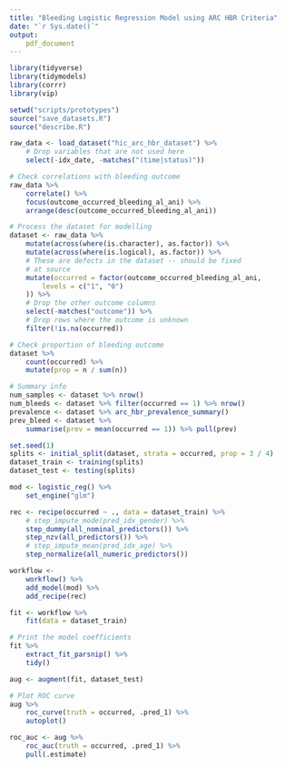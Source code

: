 ```yaml
---
title: "Bleeding Logistic Regression Model using ARC HBR Criteria"
date: "`r Sys.date()`"
output:
    pdf_document
---
```


```r
library(tidyverse)
library(tidymodels)
library(corrr)
library(vip)

setwd("scripts/prototypes")
source("save_datasets.R")
source("describe.R")

raw_data <- load_dataset("hic_arc_hbr_dataset") %>%
    # Drop variables that are not used here
    select(-idx_date, -matches("(time|status)"))

# Check correlations with bleeding outcome
raw_data %>%
    correlate() %>%
    focus(outcome_occurred_bleeding_al_ani) %>%
    arrange(desc(outcome_occurred_bleeding_al_ani))

# Process the dataset for modelling
dataset <- raw_data %>%
    mutate(across(where(is.character), as.factor)) %>%
    mutate(across(where(is.logical), as.factor)) %>%
    # These are defects in the dataset -- should be fixed
    # at source
    mutate(occurred = factor(outcome_occurred_bleeding_al_ani,
        levels = c("1", "0")
    )) %>%
    # Drop the other outcome columns
    select(-matches("outcome")) %>%
    # Drop rows where the outcome is unknown
    filter(!is.na(occurred))

# Check proportion of bleeding outcome
dataset %>%
    count(occurred) %>%
    mutate(prop = n / sum(n))

# Summary info
num_samples <- dataset %>% nrow()
num_bleeds <- dataset %>% filter(occurred == 1) %>% nrow()
prevalence <- dataset %>% arc_hbr_prevalence_summary()
prev_bleed <- dataset %>% 
    summarise(prev = mean(occurred == 1)) %>% pull(prev)

set.seed(1)
splits <- initial_split(dataset, strata = occurred, prop = 3 / 4)
dataset_train <- training(splits)
dataset_test <- testing(splits)

mod <- logistic_reg() %>%
    set_engine("glm")

rec <- recipe(occurred ~ ., data = dataset_train) %>%
    # step_impute_mode(pred_idx_gender) %>%
    step_dummy(all_nominal_predictors()) %>%
    step_nzv(all_predictors()) %>%
    # step_impute_mean(pred_idx_age) %>%
    step_normalize(all_numeric_predictors())

workflow <-
    workflow() %>%
    add_model(mod) %>%
    add_recipe(rec)

fit <- workflow %>%
    fit(data = dataset_train)

# Print the model coefficients
fit %>%
    extract_fit_parsnip() %>%
    tidy()

aug <- augment(fit, dataset_test)

# Plot ROC curve
aug %>%
    roc_curve(truth = occurred, .pred_1) %>%
    autoplot()

roc_auc <- aug %>%
    roc_auc(truth = occurred, .pred_1) %>%
    pull(.estimate)

```